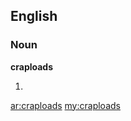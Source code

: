 ==English==

===Noun===
'''craploads'''

# {{plural of|crapload}}

[[ar:craploads]]
[[my:craploads]]